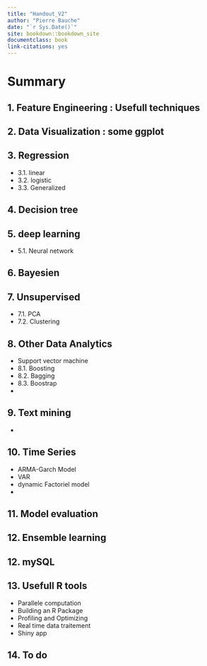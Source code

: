 ```yaml
--- 
title: "Handout_V2"
author: "Pierre Bauche"
date: "`r Sys.Date()`"
site: bookdown::bookdown_site
documentclass: book
link-citations: yes
---
```



  
  
# **Summary**
## 1. Feature Engineering : Usefull techniques
## 2. Data Visualization : some ggplot  
## 3. Regression
  - 3.1. linear
  - 3.2. logistic
  - 3.3. Generalized
  
## 4. Decision tree
## 5. deep learning
  - 5.1. Neural network
  
## 6. Bayesien
## 7. Unsupervised 
  - 7.1. PCA
  - 7.2. Clustering 
  
## 8. Other Data Analytics
  - Support vector machine
  - 8.1. Boosting
  - 8.2. Bagging
  - 8.3. Boostrap
  - 

## 9. Text mining
  - 

## 10. Time Series
  - ARMA-Garch Model
  - VAR
  - dynamic Factoriel model
  -

## 11. Model evaluation

## 12. Ensemble learning

## 12. mySQL

## 13. Usefull R tools
  - Parallele computation
  - Building an R Package
  - Profiling and Optimizing
  - Real time data traitement
  - Shiny app

## 14. To do 